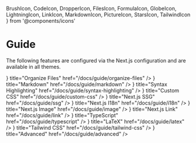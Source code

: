   BrushIcon,
  CodeIcon,
  DropperIcon,
  FilesIcon,
  FormulaIcon,
  GlobeIcon,
  LightningIcon,
  LinkIcon,
  MarkdownIcon,
  PictureIcon,
  StarsIcon,
  TailwindIcon
} from '@components/icons'

<Chart> </Chart>

# Guide

The following features are configured via the Next.js configuration and are
available in all themes.


<Cards>
  <Card
    icon={<FilesIcon />}
    title="Organize Files"
    href="/docs/guide/organize-files"
  />
  <Card icon={<MarkdownIcon />} title="Markdown" href="/docs/guide/markdown" />
  <Card
    icon={<StarsIcon />}
    title="Syntax Highlighting"
    href="/docs/guide/syntax-highlighting"
  />
  <Card icon={<BrushIcon />} title="Custom CSS" href="/docs/guide/custom-css" />
  <Card icon={<LightningIcon />} title="Next.js SSG" href="/docs/guide/ssg" />
  <Card icon={<GlobeIcon />} title="Next.js I18n" href="/docs/guide/i18n" />
  <Card icon={<PictureIcon />} title="Next.js Image" href="/docs/guide/image" />
  <Card icon={<LinkIcon />} title="Next.js Link" href="/docs/guide/link" />
  <Card icon={<CodeIcon />} title="TypeScript" href="/docs/guide/typescript" />
  <Card icon={<FormulaIcon />} title="LaTeX" href="/docs/guide/latex" />
  <Card
    icon={<TailwindIcon className="h-6 w-6" />}
    title="Tailwind CSS"
    href="/docs/guide/tailwind-css"
  />
  <Card icon={<DropperIcon />} title="Advanced" href="/docs/guide/advanced" />
</Cards>
